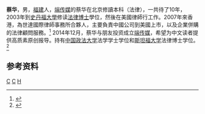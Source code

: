 {{noteTA
|T=zh-hans:蔡华; zh-hant:蔡華;
|1=蔡
}}

{{Infobox Biography
| subject_name   = 蔡华
| image_name     = 
| image_size     = 
| date_of_birth  = 
| place_of_birth = {{flag|CHN}}[[福建省|福建省]][[寿宁县|寿宁县]]
| occupation     = [[端传媒|端传媒]]主要投资人
}}

'''蔡华'''，男，[[福建|福建]]人，[[端传媒|端传媒]]的{{fact span|主要投资人。}}蔡华在北京修讀本科（法律），一共待了10年，2003年到[[史丹福大學|史丹福大學]]修读[[法律博士|法律博士]]學位，然後在美國律師行工作。2007年來香港，為世達國際律師事務所合夥人，主要負責中國公司到美國上市，以及企業併購的法律顧問服務。<ref>{{cite news |title=否認有紅色資本 《端傳媒》投資者蔡華曾稱3年內不求賺錢 |url=https://hk.news.appledaily.com/local/realtime/article/20170405/56526056 |accessdate=2019-11-23 |work=Apple Daily 蘋果日報 |date=2017-04-05 |archive-date=2020-06-25 |archive-url=https://web.archive.org/web/20200625174817/https://hk.news.appledaily.com/local/realtime/article/20170405/56526056 |dead-url=no }}</ref>
2014年12月，蔡华与朋友投资成立[[端传媒|端传媒]]，希望为中文读者提供高质素原创报导。持有[[中国政法大学|中国政法大学]]法学学士学位和[[斯坦福大学|斯坦福大学]]法律博士学位。<ref>{{Cite web |url=http://www.am730.com.hk/article-288702 |title=AM730：端传媒神秘金主 蔡华曝光 |access-date=2015-11-10 |archive-date=2016-10-30 |archive-url=https://web.archive.org/web/20161030154336/http://www.am730.com.hk/article-288702 |dead-url=no }}</ref>

==参考资料==
{{reflist}}
{{中国人物小作品}}
[[Category:寿宁人|C]]
[[Category:中国政法大学校友|C]]
[[Category:蔡姓|H]]